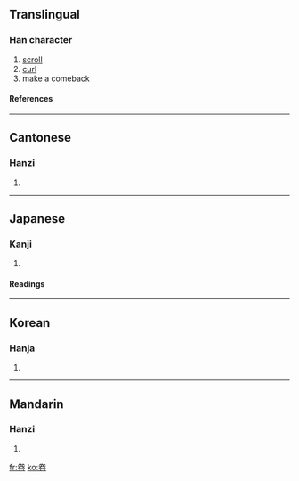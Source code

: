 {{see|巻|捲}}

==Translingual==
===Han character===
{{Han char|rad=卩|as=06|sn=8|four=9071<sub>2</sub>|canj=火手尸山 (FQSU)}}
# [[scroll]]
# [[curl]]
# make a comeback
====References====
{{Han ref|kx=0159.230|dkj=02860|dj=0365.050|hdz=10315.030|uh=5377|ud=21367|bh=A8F7|bd=43255}}
----
==Cantonese==
===Hanzi===
{{yue-hanzi|jyut=|y=gyun3}}
# {{defn|Cantonese}}
----
==Japanese==
===Kanji===
{{ja-kanji|grade=|rs=卩06}}
# {{defn|Japanese}} 
====Readings====
{{ja-readings|on=[[かん]] (kan), [[けん]] (ken)|kun=[[まく]] (maku)}}
----
==Korean==
===Hanja===
{{ko-hanja|hangeul=[[권]]|rv=gwon|mr=kwŏn}}
# {{defn|Korean}}
----
==Mandarin==
===Hanzi===
{{cmn-hanzi|pin=[[juàn]] (juan4)|wg=chüan<sup>4</sup>}}
# {{defn|Mandarin}}

[[fr:卷]]
[[ko:卷]]